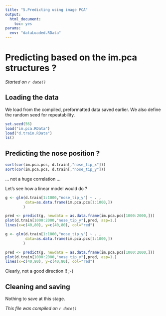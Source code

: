 ```yaml
---
title: "5.Predicting using image PCA"
output: 
  html_document:
    toc: yes
params:
  env: "dataLoaded.RData"
---
```


# Predicting based on the im.pca structures ?

*Started on `r date()`*

## Loading the data

We load from the compiled, preformatted data saved earlier.
We also define the random seed for repeatability.

```r
set.seed(56)
load("im.pca.RData")
load("d.train.RData")
ls() 
```

## Predicting the nose position ?

```r
sort(cor(im.pca.pcs, d.train[,"nose_tip_x"]))
sort(cor(im.pca.pcs, d.train[,"nose_tip_y"]))
```

... not a huge correlation ...

Let's see how a linear model would do ?

```r
g <- glm(d.train[1:1000,"nose_tip_y"] ~ . ,
         data=as.data.frame(im.pca.pcs[1:1000,])
        )

pred <- predict(g, newdata = as.data.frame(im.pca.pcs[1000:2000,]))
plot(d.train[1000:2000,"nose_tip_y"],pred, asp=1.)
lines(x=c(40,80), y=c(40,80), col="red")

g <- glm(d.train[1:1000,"nose_tip_y"] ~ . ,
         data=as.data.frame(im.pca.pcs[1:1000,])
        )

pred <- predict(g, newdata = as.data.frame(im.pca.pcs[1000:2000,]))
plot(d.train[1000:2000,"nose_tip_y"],pred, asp=1.)
lines(x=c(40,80), y=c(40,80), col="red")

```

Clearly, not a good direction !!
;-(

## Cleaning and saving

Nothing to save at this stage.


*This file was compiled on  `r date()`*
